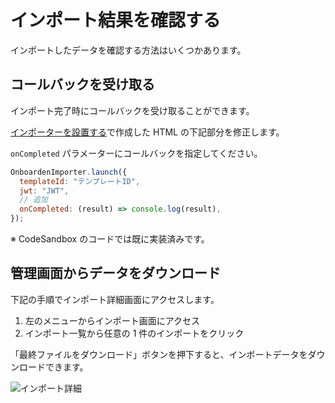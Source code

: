 # インポート結果を確認する

インポートしたデータを確認する方法はいくつかあります。

## コールバックを受け取る

インポート完了時にコールバックを受け取ることができます。

[インポーターを設置する](/getting-started/embedding#インポーターを設置する-1)で作成した HTML の下記部分を修正します。

`onCompleted` パラメーターにコールバックを指定してください。

```js
OnboardenImporter.launch({
  templateId: "テンプレートID",
  jwt: "JWT",
  // 追加
  onCompleted: (result) => console.log(result),
});
```

※ CodeSandbox のコードでは既に実装済みです。

## 管理画面からデータをダウンロード

下記の手順でインポート詳細画面にアクセスします。

1. 左のメニューからインポート画面にアクセス
2. インポート一覧から任意の 1 件のインポートをクリック

「最終ファイルをダウンロード」ボタンを押下すると、インポートデータをダウンロードできます。

![インポート詳細](/docs/インポート詳細.png)
